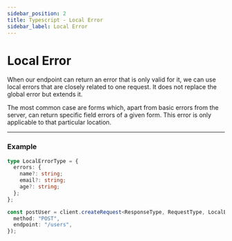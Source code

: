 ```yaml
---
sidebar_position: 2
title: Typescript - Local Error
sidebar_label: Local Error
---
```


# Local Error

When our endpoint can return an error that is only valid for it, we can use local errors that are closely related to one
request. It does not replace the global error but extends it.

The most common case are forms which, apart from basic errors from the server, can return specific field errors of a
given form. This error is only applicable to that particular location.

---

### Example

```ts
type LocalErrorType = {
  errors: {
    name?: string;
    email?: string;
    age?: string;
  };
};

const postUser = client.createRequest<ResponseType, RequestType, LocalErrorType>()({
  method: "POST",
  endpoint: "/users",
});
```
